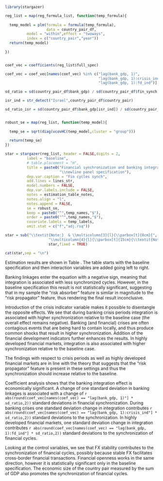```r

library(stargazer)

```



```r

reg_list = map(reg_formula_list, function(temp_formula){
  
  temp_model = plm(formula = formula(temp_formula),
                   data = country_pair_df,
          model = "within",effect = "twoways",
          index = c("country_pair","year"))
  return(temp_model)
  
})


coef_vec = coefficients(reg_list$full_spec)

coef_vec = coef_vec[names(coef_vec) %in% c("lag(bank_gdp, 1)",
                                           "lag(bank_gdp, 1):crisis_ind",
                                           "lag(bank_gdp, 1):fd_ind")]

sd_ratio = sd(country_pair_df$bank_gdp) / sd(country_pair_df$fin_synch)

isr_ind = str_detect("Israel",country_pair_df$country_pair)

sd_ratio_isr = sd(country_pair_df$bank_gdp[isr_ind]) / sd(country_pair_df$fin_synch[isr_ind])



```


```r


robust_se = map(reg_list, function(temp_model){
  
  temp_se = sqrt(diag(vcovHC(temp_model,cluster = "group")))
  
  return(temp_se)
})

star = stargazer(reg_list, header = FALSE,digits = 2,
          label = "baseline",
          # table.placement = "H",
          title = paste0("Financial synchronization and banking integration: ",
                         "\\newline panel specification"),
          dep.var.caption = "Fin cycles synch",
          add.lines = lines_str,
          model.numbers = FALSE,
          dep.var.labels.include = FALSE,
          notes = estimation_table_notes,
          notes.align = "l",
          notes.append = FALSE,
          se = robust_se,
          keep = paste0("^",temp_names,"$"),
          order = paste0("^",temp_names,"$"),
          covariate.labels = temp_labels,
          omit.stat = c("f","adj.rsq"))

star = sub("\\textit{Note:}  & \\multicolumn{3}{l}{\\parbox[t]{8cm}{",
                    "\\multicolumn{4}{l}{\\parbox[t]{15cm}{\\textit{Note:} ",
                    star,fixed = TRUE)


```


```r

cat(star,sep = "\n")

```


Estimation results are shown in Table \ref{baseline}. The table starts with the baseline specification and then interaction variables are added going left to right.

Banking linkages enter the equation with a negative sign, meaning that integration is associated with less synchronized cycles. However, in the baseline specification this result is not statistically significant, suggesting that in my sample the "risk absorber" feature is similar in magnitude to the "risk propagator" feature, thus rendering the final result inconclusive. 

Introduction of the crisis indicator variable makes it possible to disentangle the opposite effects. We see that during banking crisis periods integration is associated with higher synchronization relative to the baseline case (the overall effect remains negative). Banking (and financial) crises are often contagious events that are being hard to contain locally, and thus produce common shocks that result in higher synchronization. Addition of the financial development indicators further enhances the results. In highly developed financial markets, integration is  also associated with higher synchronization relative to the baseline case.

The findings with respect to crisis periods as well as highly developed financial
markets are in line with the theory that suggests that the "risk propagator" feature is present in these settings and thus the synchronization should increase relative to the baseline.


Coefficient analysis shows that the banking integration effect is economically significant. A change of one standard deviation in banking linkages is
associated with a change of
`r abs(round(coef_vec[names(coef_vec) == "lag(bank_gdp, 1)"] * sd_ratio,2))` 
standard deviations in financial synchronization.
During banking crises one standard deviation change in integration contributes
`r abs(round(coef_vec[names(coef_vec) == "lag(bank_gdp, 1):crisis_ind"] * sd_ratio,2))` standard deviations to the synchronization. In highly developed financial markets, one standard deviation change in integration contributes
`r abs(round(coef_vec[names(coef_vec) == "lag(bank_gdp, 1):fd_ind"] * sd_ratio,2))` standard deviations to the synchronization of financial cycles.

Looking at the control variables, we see that FX stability contributes to the synchronization of financial cycles, possibly because stable FX facilitates
cross-border financial transactions. Financial openness works in the same direction, however it is statistically significant only in the baseline specification.
The economic size of the country pair measured by the sum of GDP also promotes
the synchronization of financial cycles.
